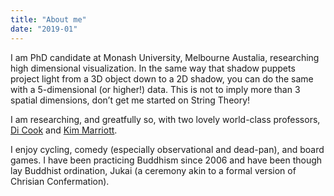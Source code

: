 ```yaml
---
title: "About me"
date: "2019-01"
---
```


I am PhD candidate at Monash University, Melbourne Austalia, researching high dimensional visualization. In the same way that shadow puppets project light from a 3D object down to a 2D shadow, you can do the same with a 5-dimensional (or higher!) data. This is not to imply more than 3 spatial dimensions, don't get me started on String Theory!

I am researching, and greatfully so, with two lovely world-class professors, [Di Cook](http://www.dicook.org/) and [Kim Marriott](https://research.monash.edu/en/persons/kimbal-marriott).

 <!-- MOVE TO PORTFOLIO: I am author of the R package **spinifex** [CRAN version](https://cran.r-project.org/web/packages/spinifex/index.html), [Dev version](https://github.com/nspyrison/spinifex) -->

I enjoy cycling, comedy (especially observational and dead-pan), and board games. I have been practicing Buddhism since 2006 and have been though lay Buddhist ordination, Jukai (a ceremony akin to a formal version of Chrisian Confermation).



